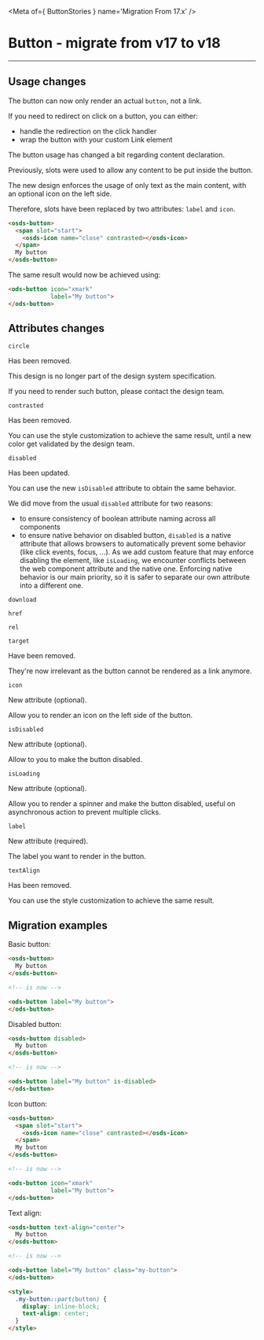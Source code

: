 
<Meta of={ ButtonStories } name='Migration From 17.x' />

# Button - migrate from v17 to v18
----

## Usage changes

The button can now only render an actual `button`, not a link.

If you need to redirect on click on a button, you can either:
- handle the redirection on the click handler
- wrap the button with your custom Link element


The button usage has changed a bit regarding content declaration.

Previously, slots were used to allow any content to be put inside the button.

The new design enforces the usage of only text as the main content, with an optional icon on the left side.

Therefore, slots have been replaced by two attributes: `label` and `icon`.

```html
<osds-button>
  <span slot="start">
    <osds-icon name="close" contrasted></osds-icon>
  </span>
  My button
</osds-button>
```

The same result would now be achieved using:
```html
<ods-button icon="xmark"
            label="My button">
</ods-button>
```

## Attributes changes

`circle` <ods-badge size="sm" color="critical" label="Removed"></ods-badge>

Has been removed.

This design is no longer part of the design system specification.

If you need to render such button, please contact the design team.

`contrasted` <ods-badge size="sm" color="critical" label="Removed"></ods-badge>

Has been removed.

You can use the style customization to achieve the same result, until a new color get validated by the design team.

`disabled` <ods-badge size="sm" label="Updated"></ods-badge>

Has been updated.

You can use the new `isDisabled` attribute to obtain the same behavior.

We did move from the usual `disabled` attribute for two reasons:
- to ensure consistency of boolean attribute naming across all components
- to ensure native behavior on disabled button, `disabled` is a native attribute that allows browsers to automatically
prevent some behavior (like click events, focus, ...). As we add custom feature that may enforce disabling the element,
like `isLoading`, we encounter conflicts between the web component attribute and the native one. Enforcing native
behavior is our main priority, so it is safer to separate our own attribute into a different one.

`download` <ods-badge size="sm" color="critical" label="Removed"></ods-badge>

`href` <ods-badge size="sm" color="critical" label="Removed"></ods-badge>

`rel` <ods-badge size="sm" color="critical" label="Removed"></ods-badge>

`target` <ods-badge size="sm" color="critical" label="Removed"></ods-badge>

Have been removed.

They're now irrelevant as the button cannot be rendered as a link anymore.

`icon` <ods-badge size="sm" color="success" label="New"></ods-badge>

New attribute (optional).

Allow you to render an icon on the left side of the button.

`isDisabled` <ods-badge size="sm" color="success" label="New"></ods-badge>

New attribute (optional).

Allow to you to make the button disabled.

`isLoading` <ods-badge size="sm" color="success" label="New"></ods-badge>

New attribute (optional).

Allow you to render a spinner and make the button disabled, useful on asynchronous action to prevent multiple clicks.

`label` <ods-badge size="sm" color="success" label="New"></ods-badge>

New attribute (required).

The label you want to render in the button.

`textAlign` <ods-badge size="sm" color="critical" label="Removed"></ods-badge>

Has been removed.

You can use the style customization to achieve the same result.

## Migration examples

Basic button:
```html
<osds-button>
  My button
</osds-button>

<!-- is now -->

<ods-button label="My button">
</ods-button>
```

Disabled button:
```html
<osds-button disabled>
  My button
</osds-button>

<!-- is now -->

<ods-button label="My button" is-disabled>
</ods-button>
```

Icon button:
```html
<osds-button>
  <span slot="start">
    <osds-icon name="close" contrasted></osds-icon>
  </span>
  My button
</osds-button>

<!-- is now -->

<ods-button icon="xmark"
            label="My button">
</ods-button>
```

Text align:
```html
<osds-button text-align="center">
  My button
</osds-button>

<!-- is now -->

<ods-button label="My button" class="my-button">
</ods-button>

<style>
  .my-button::part(button) {
    display: inline-block;
    text-align: center;
  }
</style>
```
